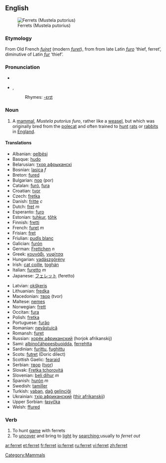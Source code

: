 ==English==
{{wikipedia}}
[[Image:Ilder.jpg|thumb|Ferrets (Mustela putorius)]]
===Etymology===
From Old French ''[[fuiret]]'' (modern ''[[furet]]''), from from late Latin ''[[furo]]'' ‘thief, ferret’, diminutive of Latin ''[[fur#Latin|fur]]'' ‘thief’.

===Pronunciation===
*{{IPA|/ˈfɛrɪt/}}
*{{AHD|fĕr'ət}}, {{SAMPA|/"fer@t/}}
*:Rhymes: [[Rhymes:English:-ɛrɪt|-ɛrɪt]]

===Noun===
{{en-noun}}

#A [[mammal]], ''Mustela putorius furo'', rather like a [[weasel]], but which was originally bred from the [[polecat]] and often trained to [[hunt]] [[rat]]s or [[rabbit]]s in [[England]].

====Translations====
{{top}}
*Albanian: [[qelbësi]]
*Basque: [[hudo]]
*Belarusian: [[тхор афрыканскі]]
*Bosnian: [[lasica]] ''f''
*Breton: [[fured]]
*Bulgarian: [[пор]] (por)
*Catalan: [[furó]], [[fura]]
*Croatian: [[tvor]]
*Czech: [[fretka]]
*Danish: [[fritte]] ''c''
*Dutch: [[fret]] ''m''
*Esperanto: [[furo]]
*Estonian: [[tuhkur]], [[tőhk]]
*Finnish: [[fretti]]
*French: [[furet]] ''m''
*Frisian: [[fret]]
*Friulian: [[pudîs blanc]]
*Galician: [[furón]]
*German: [[Frettchen]] ''n''
*Greek: [[κουνάβι]], [[νυφίτσα]]
*Hungarian: [[vadászgörény]]
*Irish: [[cat coille]], [[toghán]]
*Italian: [[furetto]] ''m''
*Japanese: [[フェレット]] (feretto)
{{mid}}
*Latvian: [[okšķeris]]
*Lithuanian: [[fredka]]
*Macedonian: [[твор]] (tvor)
*Maltese: [[nemes]]
*Norwegian: [[frett]]
*Occitan: [[fura]]
*Polish: [[fretka]]
*Portuguese: [[furăo]] {{m}}
*Romanian: [[nevăstuică]]
*Romansh: [[furet]]
*Russian: [[хорёк африканский]] (horjok afrikanskij)
*Sami: [[albinočáhppesbuoidda]], [[ferrehtta]]
*Sardinian: [[furittu]], [[fughittu]]
*Scots: [[futret]] (Doric dilect)
*Scottish Gaelic: [[fearaid]]
*Serbian: [[твор]] ([[tvor]])
*Slovak: [[Fretka tchorovitá]]
*Slovenian: [[beli dihur]] ''m''
*Spanish: [[hurón]] ''m''
*Swedish: [[tamiller]]
*Turkish: [[yaban]], [[dağ gelinciği]]
*Ukrainian: [[тхiр африканский]] ([[thir afrikanskij]])
*Upper Sorbian: [[łasyčka]]
*Welsh: [[ffured]]
{{bottom}}

===Verb===
{{en-verb}}

#To hunt [[game]] with ferrets
#To [[uncover]] and bring to [[light]] by [[searching]];usually to ''ferret out''

[[Category:Mammals]]

[[ar:ferret]]
[[et:ferret]]
[[fr:ferret]]
[[io:ferret]]
[[ru:ferret]]
[[vi:ferret]]
[[zh:ferret]]
